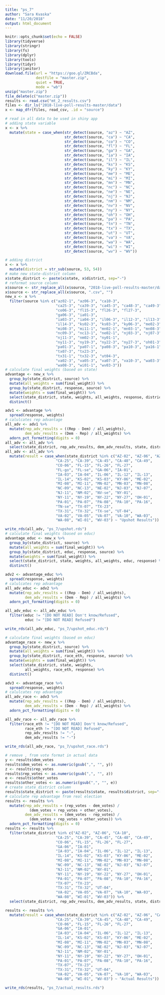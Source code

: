 ```yaml
---
title: "ps_7"
author: "Sara Kvaska"
date: "11/20/2018"
output: html_document
---
```


```r
knitr::opts_chunk$set(echo = FALSE)
library(tidyverse)
library(stringr)
library(fs)
library(dplyr)
library(tools)
library(tidyr)
library(janitor)
download.file(url = "https://goo.gl/ZRCBda",
              destfile = "master.zip",
              quiet = TRUE,
              mode = "wb")
unzip("master.zip")
file_delete(c("master.zip"))
results <- read.csv("mt_2_results.csv")
files <- dir_ls("2018-live-poll-results-master/data")
x <- map_dfr(files, read_csv, .id = "source") 
```

```r
# read in all data to be used in shiny app
# adding state variable 
x <- x %>% 
  mutate(state = case_when(str_detect(source, "az") ~ "AZ", 
                           str_detect(source, "ca") ~ "CA", 
                           str_detect(source, "co") ~ "CO", 
                           str_detect(source, "fl") ~ "FL", 
                           str_detect(source, "ga") ~ "GA", 
                           str_detect(source, "ia") ~ "IA", 
                           str_detect(source, "il") ~ "IL", 
                           str_detect(source, "ks") ~ "KS", 
                           str_detect(source, "ky") ~ "KY", 
                           str_detect(source, "me") ~ "ME", 
                           str_detect(source, "mi") ~ "MI", 
                           str_detect(source, "mn") ~ "MN", 
                           str_detect(source, "nc") ~ "NC", 
                           str_detect(source, "ne") ~ "NE", 
                           str_detect(source, "nj") ~ "NJ", 
                           str_detect(source, "nm") ~ "NM", 
                           str_detect(source, "nv") ~ "NV", 
                           str_detect(source, "ny") ~ "NY", 
                           str_detect(source, "oh") ~ "OH", 
                           str_detect(source, "pa") ~ "PA", 
                           str_detect(source, "tn") ~ "TN",
                           str_detect(source, "tx") ~ "TX", 
                           str_detect(source, "ut") ~ "UT", 
                           str_detect(source, "va") ~ "VA", 
                           str_detect(source, "wa") ~ "WA",
                           str_detect(source, "wi") ~ "WI", 
                           str_detect(source, "wv") ~ "WV"))

# adding district 
x <- x %>%
  mutate(district = str_sub(source, 53, 54))
# make new state-district column
x$state_district <- paste(x$state, x$district, sep="-")
# reformat source column 
x$source <- str_replace_all(x$source, "2018-live-poll-results-master/data/elections-poll-", "")
x$source <- str_replace_all(x$source, ".csv", "")
new_x <- x %>%
  filter(source %in% c("az02-1", "az06-3", "ca10-3",
                       "ca25-3", "ca39-3", "ca45-3", "ca48-3", "ca49-3",
                       "co06-3", "fl15-3", "fl26-3", "fl27-3",
                       "ga06-3", "ia01-3",
                       "ia03-3", "ia04-3", "il06-3", "il12-3", "il13-3",
                       "il14-3", "ks02-3", "ks03-3", "ky06-3", "me02-3",
                       "mi08-3", "mi11-1", "mn02-1", "mn03-1", "mn08-3",
                       "nc09-3", "nc13-1", "ne02-1", "nj03-3", "nj07-3",
                       "nj11-3", "nm02-3", "ny01-1",
                       "ny11-3", "ny19-3", "ny22-3", "ny27-3", "oh01-3",
                       "pa01-3", "pa07-1", "pa08-3", "pa10-3", "pa16-1",
                       "tx07-3", "tx23-3",
                       "tx31-1", "tx32-3", "ut04-3",
                       "va02-3", "va05-3", "va07-3", "va10-3", "wa03-3",
                       "wa08-3", "wi01-1", "wv03-3"))
# calculate final weights (based on state)
advantage <- new_x %>%
  group_by(state_district, source) %>%
  mutate(all_weights = sum(final_weight)) %>%
  group_by(state_district, response, source) %>%
  mutate(weights = sum(final_weight)) %>%
  select(state_district, state, weights, all_weights, response, district) %>%
  distinct()

adv1 <- advantage %>%
  spread(response, weights)
# calulcates rep advantage
all_adv <- adv1 %>%
  mutate(rep_adv_results = ((Rep - Dem) / all_weights), 
         dem_adv_results = (Dem - Rep) / all_weights) %>%
  adorn_pct_formatting(digits = 0)
all_adv <- all_adv %>%
  select(state_district, rep_adv_results, dem_adv_results, state, district)
all_adv <- all_adv %>%
  mutate(result = case_when(state_district %in% c("AZ-02", "AZ-06", "AZ-se", "CA-10",
                       "CA-25", "CA-39", "CA-45", "CA-48", "CA-49",
                       "CO-06", "FL-15", "FL-26", "FL-27",
                       "FL-go", "FL-se", "GA-06", "IA-01",
                       "IA-03", "IA-04", "IL-06", "IL-12", "IL-13",
                       "IL-14", "KS-02", "KS-03", "KY-06", "ME-02",
                       "MI-08", "MI-11", "MN-02", "MN-03", "MN-08",
                       "NC-09", "NC-13", "NE-02", "NJ-03", "NJ-07",
                       "NJ-11", "NM-02", "NV-se", "NY-01",
                       "NY-11", "NY-19", "NY-22", "NY-27", "OH-01",
                       "PA-01", "PA-07", "PA-08", "PA-10", "PA-16",
                       "TN-se", "TX-07", "TX-23",
                       "TX-31", "TX-32", "TX-se", "UT-04",
                       "VA-02", "VA-05", "VA-07", "VA-10", "WA-03",
                       "WA-08", "WI-01", "WV-03") ~ "Upshot Results"))

write_rds(all_adv, "ps_7/upshot.rds")
# calculate final weights (based on educ)
advantage_educ <- new_x %>%
  group_by(state_district, source) %>%
  mutate(all_weights = sum(final_weight)) %>%
  group_by(state_district, educ, response, source) %>%
  mutate(weights = sum(final_weight)) %>%
  select(state_district, state, weights, all_weights, educ, response) %>%
  distinct()

adv2 <- advantage_educ %>%
  spread(response, weights)
# calulcates rep advantage
all_adv_educ <- adv2 %>%
  mutate(rep_adv_results = ((Rep - Dem) / all_weights), 
         dem_adv_results = (Dem - Rep) / all_weights) %>%
  adorn_pct_formatting(digits = 0)

all_adv_educ <- all_adv_educ %>%
  filter(educ != "[DO NOT READ] Don't know/Refused", 
         educ != "[DO NOT READ] Refused")

write_rds(all_adv_educ, "ps_7/upshot_educ.rds")

# calculate final weights (based on educ)
advantage_race <- new_x %>%
  group_by(state_district, source) %>%
  mutate(all_weights = sum(final_weight)) %>%
  group_by(state_district, race_eth, response, source) %>%
  mutate(weights = sum(final_weight)) %>%
  select(state_district, state, weights,
         all_weights, race_eth, response) %>%
  distinct()

adv3 <- advantage_race %>%
  spread(response, weights)
# calulcates rep advantage
all_adv_race <- adv3 %>%
  mutate(rep_adv_results = ((Rep - Dem) / all_weights), 
         dem_adv_results = (Dem - Rep) / all_weights) %>%
  adorn_pct_formatting(digits = 0)

all_adv_race <- all_adv_race %>%
  filter(race_eth != "[DO NOT READ] Don't know/Refused", 
         race_eth != "[DO NOT READ] Refused", 
         rep_adv_results != "-", 
         dem_adv_results != "-")

write_rds(all_adv_race, "ps_7/upshot_race.rds")

# remove , from vote format in actual data
y <- results$dem_votes
results$dem_votes <- as.numeric(gsub(",", "", y))
z <- results$rep_votes
results$rep_votes <- as.numeric(gsub(",", "", z))
e <- results$other_votes 
results$other_votes <- as.numeric(gsub(",", "", e))
# create state_district column
results$state_district <- paste(results$state, results$district, sep="-")
# calculate rep advantage from real election
results <- results %>%
  mutate(rep_adv_results = (rep_votes - dem_votes) / 
           (dem_votes + rep_votes + other_votes), 
         dem_adv_results = (dem_votes - rep_votes) / 
           (dem_votes + rep_votes + other_votes)) %>%
  adorn_pct_formatting(digits = 0)
results <- results %>%
  filter(state_district %in% c("AZ-02", "AZ-06", "CA-10",
                       "CA-25", "CA-39", "CA-45", "CA-48", "CA-49",
                       "CO-06", "FL-15", "FL-26", "FL-27",
                       "GA-06", "IA-01",
                       "IA-03", "IA-04", "IL-06", "IL-12", "IL-13",
                       "IL-14", "KS-02", "KS-03", "KY-06", "ME-02",
                       "MI-08", "MI-11", "MN-02", "MN-03", "MN-08",
                       "NC-09", "NC-13", "NE-02", "NJ-03", "NJ-07",
                       "NJ-11", "NM-02", "NY-01",
                       "NY-11", "NY-19", "NY-22", "NY-27", "OH-01",
                       "PA-01", "PA-07", "PA-08", "PA-10", "PA-16",
                       "TX-07", "TX-23",
                       "TX-31", "TX-32", "UT-04",
                       "VA-02", "VA-05", "VA-07", "VA-10", "WA-03",
                       "WA-08", "WI-01", "WV-03")) %>%
  select(state_district, rep_adv_results, dem_adv_results, state, district)

results <- results %>%
  mutate(result = case_when(state_district %in% c("AZ-02", "AZ-06", "CA-10",
                       "CA-25", "CA-39", "CA-45", "CA-48", "CA-49",
                       "CO-06", "FL-15", "FL-26", "FL-27",
                       "GA-06", "IA-01",
                       "IA-03", "IA-04", "IL-06", "IL-12", "IL-13",
                       "IL-14", "KS-02", "KS-03", "KY-06", "ME-02",
                       "MI-08", "MI-11", "MN-02", "MN-03", "MN-08",
                       "NC-09", "NC-13", "NE-02", "NJ-03", "NJ-07",
                       "NJ-11", "NM-02", "NY-01",
                       "NY-11", "NY-19", "NY-22", "NY-27", "OH-01",
                       "PA-01", "PA-07", "PA-08", "PA-10", "PA-16",
                       "TX-07", "TX-23",
                       "TX-31", "TX-32", "UT-04",
                       "VA-02", "VA-05", "VA-07", "VA-10", "WA-03",
                       "WA-08", "WI-01", "WV-03") ~ "Actual Results"))

write_rds(results, "ps_7/actual_results.rds")
```


